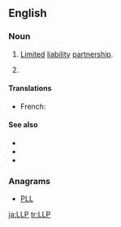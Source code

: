 ==English==
{{slim-wikipedia}}

===Noun===
{{en-noun}}

# {{context|business|legal|lang=en}} [[limited|Limited]] [[liability]] [[partnership]].
# {{context|computing|lang=en}} {{initialism of|Laser light plane}}

====Translations====
{{trans-top|limited liability partnership}}
* French: {{t|fr|S.R.L.}}
{{trans-mid}}
{{trans-bottom}}

{{trans-top|laser light plane}}
{{trans-mid}}
{{trans-bottom}}

====See also====
* {{l/en|LP}}
* {{l/en|LLLP}}
* {{l/en|LLC}}

===Anagrams===
* [[PLL#English|PLL]]

[[ja:LLP]]
[[tr:LLP]]